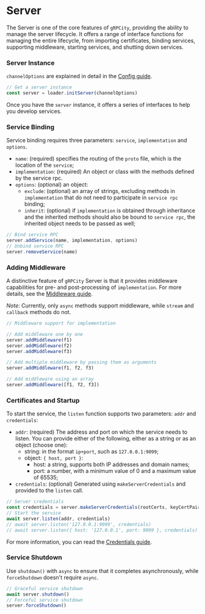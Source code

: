 # Server

The Server is one of the core features of `gRPCity`, providing the ability to manage the server lifecycle.
It offers a range of interface functions for managing the entire lifecycle, from importing certificates, binding services, supporting middleware, starting services, and shutting down services.

### Server Instance

`channelOptions` are explained in detail in the [Config guide](/en/guide/config).

```javascript
// Get a server instance
const server = loader.initServer(channelOptions)
```

Once you have the `server` instance, it offers a series of interfaces to help you develop services.

### Service Binding

Service binding requires three parameters: `service`, `implementation` and `options`.

- `name`: (required) specifies the routing of the `proto` file, which is the location of the `service`;
- `implementation`: (required) An object or class with the methods defined by the service rpc.
- `options`: (optional) an object:
    - `exclude`: (optional) an array of strings, excluding methods in `implementation` that do not need to participate in `service rpc` binding;
    - `inherit`: (optional) if `implementation` is obtained through inheritance and the inherited methods should also be bound to `service rpc`, the inherited object needs to be passed as well;

```javascript
// Bind service RPC
server.addService(name, implementation, options)
// Unbind service RPC
server.removeService(name)
```

### Adding Middleware

A distinctive feature of `gRPCity` Server is that it provides middleware capabilities for pre- and post-processing of `implementation`. For more details, see the [Middleware guide](/en/guide/middleware).

*Note*: Currently, only `async` methods support middleware, while `stream` and `callback` methods do not.

```js
// Middleware support for implementation

// Add middleware one by one
server.addMiddleware(f1)
server.addMiddleware(f2)
server.addMiddleware(f3)

// Add multiple middleware by passing them as arguments
server.addMiddleware(f1, f2, f3)

// Add middleware using an array
server.addMiddleware([f1, f2, f3])
```

### Certificates and Startup

To start the service, the `listen` function supports two parameters: `addr` and `credentials`:

- `addr`: (required) The address and port on which the service needs to listen. You can provide either of the following, either as a string or as an object (choose one):
    - string: in the format `ip+port`, such as `127.0.0.1:9099`;
    - object: `{ host, port }`:
        - host: a string, supports both IP addresses and domain names;
        - port: a number, with a minimum value of 0 and a maximum value of 65535;
- `credentials`: (optional) Generated using `makeServerCredentials` and provided to the `listen` call.

```javascript
// Server credentials
const credentials = server.makeServerCredentials(rootCerts, keyCertPairs, checkClientCertificate)
// Start the service
await server.listen(addr, credentials)
// await server.listen('127.0.0.1:9099', credentials)
// await server.listen({ host: '127.0.0.1', port: 9099 }, credentials)
```

For more information, you can read the [Credentials guide](/en/guide/credentials).

### Service Shutdown

Use `shutdown()` with `async` to ensure that it completes asynchronously, while `forceShutdown` doesn't require `async`.

```javascript
// Graceful service shutdown
await server.shutdown()
// Forceful service shutdown
server.forceShutdown()
```

